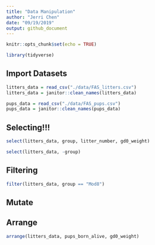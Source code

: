 ```yaml
---
title: "Data Manipulation"
author: "Jerri Chen"
date: "09/19/2019"
output: github_document
---
```


```r
knitr::opts_chunk$set(echo = TRUE)

library(tidyverse)
```

## Import Datasets

```r
litters_data = read_csv("./data/FAS_litters.csv")
litters_data = janitor::clean_names(litters_data)

pups_data = read_csv("./data/FAS_pups.csv")
pups_data = janitor::clean_names(pups_data)
```

## Selecting!!!
```r
select(litters_data, group, litter_number, gd0_weight)

select(litters_data, -group)
```

## Filtering
```r
filter(litters_data, group == "Mod8")
```

## Mutate

## Arrange
```r
arrange(litters_data, pups_born_alive, gd0_weight)
```